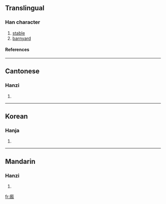 {{see|厩|廐}}

==Translingual==
===Han character===
{{Han char|rn=53|rad=广|as=11|sn=14|four=0024<sub>7</sub>|canj=戈日戈水 (IAIE)}}
# [[stable]]
# [[barnyard]]
====References====
{{Han ref|kx=0348.361|dj=0660.130|hdz=20899.091|uh=5EC4|ud=24260|bh=B45C|bd=46172}}
----
==Cantonese==
===Hanzi===
{{yue-hanzi|jyut=|y=gau3}}
# {{defn|Cantonese}}
----
==Korean==
===Hanja===
{{ko-hanja|hangeul=구|rv=gu|mr=ku}}
# {{defn|Korean}}
----
==Mandarin==
===Hanzi===
{{cmn-hanzi|sim=厩|pin=[[jiù]] ([[jiu4]])|wg=chiu<sup>4</sup>}}
# {{defn|Mandarin}}

[[fr:廄]]
